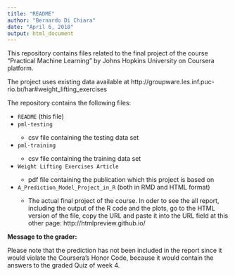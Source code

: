 ---
title: "README"
author: "Bernardo Di Chiara"
date: "April 6, 2018"
output: html_document
---

This repository contains files related to the final project of the course "Practical Machine Learning" by Johns Hopkins University on Coursera platform.

The project uses existing data available at http://groupware.les.inf.puc-rio.br/har#weight_lifting_exercises

The repository contains the following files:

<ul>
<li>`README` (this file)</li>
<li>`pml-testing`</li>
<ul>
<li>csv file containing the testing data set</li>
</ul>
<li>`pml-training`</li>
<ul>
<li>csv file containing the training data set</li>
</ul>
<li>`Weight Lifting Exercises Article`</li>
<ul>
<li>pdf file containing the publication which this project is based on</li>
</ul>
<li>`A_Prediction_Model_Project_in_R` (both in RMD and HTML format)</li>
<ul>
<li>The actual final project of the course. In oder to see the all report, including the output of the R code and the plots, go to the HTML version of the file, copy the URL and paste it into the URL field at this other page: http://htmlpreview.github.io/ </li>
</ul>
</ul>

**Message to the grader:**

Please note that the prediction has not been included in the report since it would violate the Coursera's Honor Code, because it would contain the answers to the graded Quiz of week 4.